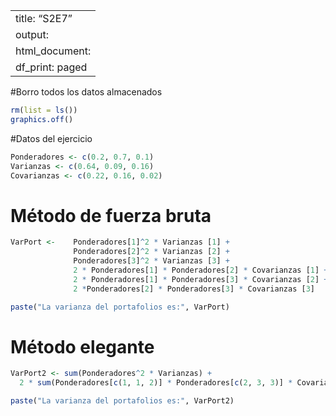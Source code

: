 
---
title: "S2E7"
output:
  html_document:
    df_print: paged
---

#Borro todos los datos almacenados

```{r}
rm(list = ls())
graphics.off()
```

#Datos del ejercicio

```{r}
Ponderadores <- c(0.2, 0.7, 0.1)
Varianzas <- c(0.64, 0.09, 0.16)
Covarianzas <- c(0.22, 0.16, 0.02)
```


# Método de fuerza bruta
```{r}
VarPort <-    Ponderadores[1]^2 * Varianzas [1] +
              Ponderadores[2]^2 * Varianzas [2] +
              Ponderadores[3]^2 * Varianzas [3] + 
              2 * Ponderadores[1] * Ponderadores[2] * Covarianzas [1] +
              2 * Ponderadores[1] * Ponderadores[3] * Covarianzas [2] +
              2 *Ponderadores[2] * Ponderadores[3] * Covarianzas [3]

paste("La varianza del portafolios es:", VarPort)
```

# Método elegante

```{r}
VarPort2 <- sum(Ponderadores^2 * Varianzas) + 
  2 * sum(Ponderadores[c(1, 1, 2)] * Ponderadores[c(2, 3, 3)] * Covarianzas)

paste("La varianza del portafolios es:", VarPort2)
```

